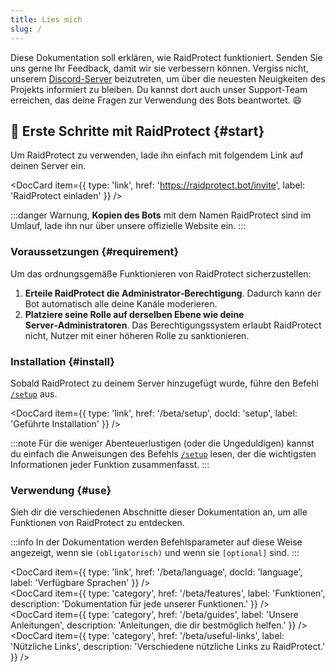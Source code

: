 ```yaml
---
title: Lies mich
slug: /
---
```



Diese Dokumentation soll erklären, wie RaidProtect funktioniert. Senden Sie uns gerne Ihr Feedback, damit wir sie verbessern können.
Vergiss nicht, unserem [Discord-Server](https://raidprotect.bot/discord) beizutreten, um über die neuesten Neuigkeiten des Projekts informiert zu bleiben. Du kannst dort auch unser Support‑Team erreichen, das deine Fragen zur Verwendung des Bots beantwortet. 😄

## 🚀 Erste Schritte mit RaidProtect {#start}

Um RaidProtect zu verwenden, lade ihn einfach mit folgendem Link auf deinen Server ein.

<DocCard item={{ type: 'link', href: 'https://raidprotect.bot/invite', label: 'RaidProtect einladen' }} />
<br />

:::danger
Warnung, **Kopien des Bots** mit dem Namen RaidProtect sind im Umlauf, lade ihn nur über unsere offizielle Website ein.
:::

### Voraussetzungen {#requirement}

Um das ordnungsgemäße Funktionieren von RaidProtect sicherzustellen:
1. **Erteile RaidProtect die Administrator‑Berechtigung**. Dadurch kann der Bot automatisch alle deine Kanäle moderieren.
2. **Platziere seine Rolle auf derselben Ebene wie deine Server‑Administratoren**. Das Berechtigungssystem erlaubt RaidProtect nicht, Nutzer mit einer höheren Rolle zu sanktionieren.

### Installation {#install}

Sobald RaidProtect zu deinem Server hinzugefügt wurde, führe den Befehl [`/setup`](./setup.md#install) aus.

<DocCard item={{ type: 'link', href: '/beta/setup', docId: 'setup', label: 'Geführte Installation' }} />
<br />

:::note
Für die weniger Abenteuerlustigen (oder die Ungeduldigen) kannst du einfach die Anweisungen des Befehls [`/setup`](./setup.md#advanced) lesen, der die wichtigsten Informationen jeder Funktion zusammenfasst.
:::

### Verwendung {#use}

Sieh dir die verschiedenen Abschnitte dieser Dokumentation an, um alle Funktionen von RaidProtect zu entdecken.

:::info
In der Dokumentation werden Befehlsparameter auf diese Weise angezeigt, wenn sie `(obligatorisch)` und wenn sie `[optional]` sind.
:::

<DocCard item={{ type: 'link', href: '/beta/language', docId: 'language', label: 'Verfügbare Sprachen' }} />
<br />
<DocCard item={{ type: 'category', href: '/beta/features', label: 'Funktionen', description: 'Dokumentation für jede unserer Funktionen.' }} />
<br />
<DocCard item={{ type: 'category', href: '/beta/guides', label: 'Unsere Anleitungen', description: 'Anleitungen, die dir bestmöglich helfen.' }} />
<br />
<DocCard item={{ type: 'category', href: '/beta/useful-links', label: 'Nützliche Links', description: 'Verschiedene nützliche Links zu RaidProtect.' }} />
<br />
